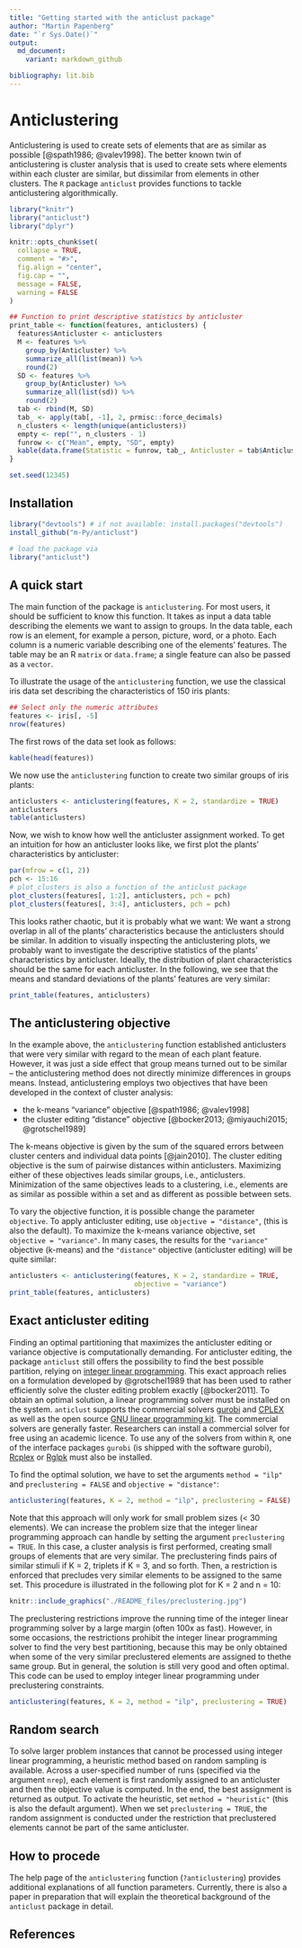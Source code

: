 ```yaml
---
title: "Getting started with the anticlust package"
author: "Martin Papenberg"
date: "`r Sys.Date()`"
output:
  md_document:
    variant: markdown_github

bibliography: lit.bib
---
```


# Anticlustering

Anticlustering is used to create sets of elements that are as similar as
possible [@spath1986; @valev1998]. The better known twin of
anticlustering is cluster analysis that is used to create sets where
elements within each cluster are similar, but dissimilar from elements
in other clusters. The `R` package `anticlust` provides functions to
tackle anticlustering algorithmically.

```r
library("knitr")
library("anticlust")
library("dplyr")

knitr::opts_chunk$set(
  collapse = TRUE,
  comment = "#>",
  fig.align = "center",
  fig.cap = "",
  message = FALSE,
  warning = FALSE
)

## Function to print descriptive statistics by anticluster
print_table <- function(features, anticlusters) {
  features$Anticluster <- anticlusters
  M <- features %>%
    group_by(Anticluster) %>%
    summarize_all(list(mean)) %>%
    round(2)
  SD <- features %>%
    group_by(Anticluster) %>%
    summarize_all(list(sd)) %>%
    round(2)
  tab <- rbind(M, SD)
  tab_ <- apply(tab[, -1], 2, prmisc::force_decimals)
  n_clusters <- length(unique(anticlusters))
  empty <- rep("", n_clusters - 1)
  funrow <- c("Mean", empty, "SD", empty)
  kable(data.frame(Statistic = funrow, tab_, Anticluster = tab$Anticluster))
}

set.seed(12345)
```

## Installation

```R
library("devtools") # if not available: install.packages("devtools")
install_github("m-Py/anticlust")
```

```r
# load the package via
library("anticlust")
```

## A quick start

The main function of the package is `anticlustering`. For most users, it
should be sufficient to know this function. It takes as input a data
table describing the elements we want to assign to groups. In the data
table, each row is an element, for example a person, picture, word, or a
photo. Each column is a numeric variable describing one of the elements'
features. The table may be an R `matrix` or `data.frame`; a single
feature can also be passed as a `vector`.

To illustrate the usage of the `anticlustering` function, we use the
classical iris data set describing the characteristics of 150 iris
plants:

```r
## Select only the numeric attributes
features <- iris[, -5]
nrow(features)
```

The first rows of the data set look as follows:

```r
kable(head(features))
```

We now use the `anticlustering` function to create two similar groups
of iris plants:

```r
anticlusters <- anticlustering(features, K = 2, standardize = TRUE)
anticlusters
table(anticlusters)
```

Now, we wish to know how well the anticluster assignment worked. To get
an intuition for how an anticluster looks like, we first plot the
plants' characteristics by anticluster:

```r
par(mfrow = c(1, 2))
pch <- 15:16
# plot_clusters is also a function of the anticlust package
plot_clusters(features[, 1:2], anticlusters, pch = pch) 
plot_clusters(features[, 3:4], anticlusters, pch = pch)

```

This looks rather chaotic, but it is probably what we want: We want a
strong overlap in all of the plants' characteristics because the
anticlusters should be similar. In addition to visually inspecting the
anticlustering plots, we probably want to investigate the descriptive
statistics of the plants' characteristics by anticluster. Ideally, the
distribution of plant characteristics should be the same for each
anticluster. In the following, we see that the means and standard
deviations of the plants' features are very similar:

```r
print_table(features, anticlusters)
```

## The anticlustering objective

In the example above, the `anticlustering` function established
anticlusters that were very similar with regard to the mean of each
plant feature. However, it was just a side effect that group means
turned out to be similar -- the anticlustering method does not directly
minimize differences in groups means. Instead, anticlustering employs
two objectives that have been developed in the context of cluster
analysis: 

- the k-means "variance" objective [@spath1986; @valev1998] 
- the cluster editing "distance" objective [@bocker2013; @miyauchi2015; @grotschel1989]

The k-means objective is given by the sum of the squared errors between
cluster centers and individual data points [@jain2010]. The cluster
editing objective is the sum of pairwise distances within anticlusters.
Maximizing either of these objectives leads similar groups, i.e.,
anticlusters. Minimization of the same objectives leads to a clustering,
i.e., elements are as similar as possible within a set and as different
as possible between sets. 

To vary the objective function, it is possible change the parameter
`objective`. To apply anticluster editing, use `objective = "distance"`,
(this is also the default). To maximize the k-means variance objective,
set `objective = "variance"`. In many cases, the results for the
`"variance"` objective (k-means) and the `"distance"` objective
(anticluster editing) will be quite similar:

```r
anticlusters <- anticlustering(features, K = 2, standardize = TRUE,
                               objective = "variance")
print_table(features, anticlusters)
```

## Exact anticluster editing

Finding an optimal partitioning that maximizes the anticluster editing
or variance objective is computationally demanding. For anticluster
editing, the package `anticlust` still offers the possibility to find
the best possible partition, relying on [integer linear
programming](https://en.wikipedia.org/wiki/Integer_programming). This
exact approach relies on a formulation developed by @grotschel1989 that
has been used to rather efficiently solve the cluster editing problem
exactly [@bocker2011]. To obtain an optimal solution, a linear
programming solver must be installed on the system. `anticlust` supports
the commercial solvers [gurobi](https://www.gurobi.com/) and
[CPLEX](https://www.ibm.com/analytics/cplex-optimizer) as well as the
open source [GNU linear programming
kit](https://www.gnu.org/software/glpk/glpk.html). The commercial
solvers are generally faster. Researchers can install a commercial
solver for free using an academic licence. To use any of the solvers
from within `R`, one of the interface packages `gurobi` (is shipped with
the software gurobi),
[Rcplex](https://CRAN.R-project.org/package=Rcplex) or
[Rglpk](https://CRAN.R-project.org/package=Rglpk) must also be
installed.

To find the optimal solution, we have to set the arguments `method =
"ilp"` and `preclustering = FALSE` and `objective = "distance"`:

```R
anticlustering(features, K = 2, method = "ilp", preclustering = FALSE)
```

Note that this approach will only work for small problem sizes (< 30
elements). We can increase the problem size that the integer linear
programming approach can handle by setting the argument `preclustering =
TRUE`. In this case, a cluster analysis is first performed, creating
small groups of elements that are very similar. The preclustering finds
pairs of similar stimuli if K = 2, triplets if K = 3, and so forth.
Then, a restriction is enforced that precludes very similar elements to
be assigned to the same set. This procedure is illustrated in the
following plot for K = 2 and n = 10:

```r
knitr::include_graphics("./README_files/preclustering.jpg")
```

The preclustering restrictions improve the running time of the integer
linear programming solver by a large margin (often 100x as fast).
However, in some occasions, the restrictions prohibit the integer linear
programming solver to find the very best partitioning, because this may
be only obtained when some of the very similar preclustered elements are
assigned to thethe same group. But in general, the solution is still
very good and often optimal. This code can be used to employ integer
linear programming under preclustering constraints.

```R
anticlustering(features, K = 2, method = "ilp", preclustering = TRUE)
```

## Random search

To solve larger problem instances that cannot be processed using integer
linear programming, a heuristic method based on random sampling is
available. Across a user-specified number of runs (specified via the
argument `nrep`), each element is first randomly assigned to an
anticluster and then the objective value is computed. In the end, the
best assignment is returned as output. To activate the heuristic,  set
`method = "heuristic"` (this is also the default argument). When we set
`preclustering = TRUE`, the random assignment is conducted under the
restriction that preclustered elements cannot be part of the same
anticluster. 

## How to procede

The help page of the `anticlustering` function (`?anticlustering`)
provides additional explanations of all function parameters. Currently,
there is also a paper in preparation that will explain the theoretical
background of the `anticlust` package in detail.

## References
